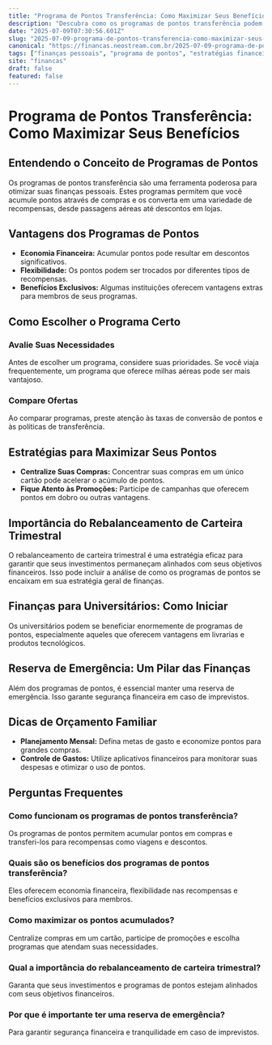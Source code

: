 ```yaml
---
title: "Programa de Pontos Transferência: Como Maximizar Seus Benefícios"
description: "Descubra como os programas de pontos transferência podem otimizar suas finanças e oferecer vantagens exclusivas. Entenda estratégias eficazes neste guia completo."
date: "2025-07-09T07:30:56.601Z"
slug: "2025-07-09-programa-de-pontos-transferencia-como-maximizar-seus-beneficios"
canonical: "https://financas.neostream.com.br/2025-07-09-programa-de-pontos-transferencia-como-maximizar-seus-beneficios"
tags: ["finanças pessoais", "programa de pontos", "estratégias financeiras"]
site: "financas"
draft: false
featured: false
---
```


# Programa de Pontos Transferência: Como Maximizar Seus Benefícios

## Entendendo o Conceito de Programas de Pontos

Os programas de pontos transferência são uma ferramenta poderosa para otimizar suas finanças pessoais. Estes programas permitem que você acumule pontos através de compras e os converta em uma variedade de recompensas, desde passagens aéreas até descontos em lojas.

## Vantagens dos Programas de Pontos

- **Economia Financeira:** Acumular pontos pode resultar em descontos significativos.
- **Flexibilidade:** Os pontos podem ser trocados por diferentes tipos de recompensas.
- **Benefícios Exclusivos:** Algumas instituições oferecem vantagens extras para membros de seus programas.

## Como Escolher o Programa Certo

### Avalie Suas Necessidades

Antes de escolher um programa, considere suas prioridades. Se você viaja frequentemente, um programa que oferece milhas aéreas pode ser mais vantajoso.

### Compare Ofertas

Ao comparar programas, preste atenção às taxas de conversão de pontos e às políticas de transferência.

## Estratégias para Maximizar Seus Pontos

- **Centralize Suas Compras:** Concentrar suas compras em um único cartão pode acelerar o acúmulo de pontos.
- **Fique Atento às Promoções:** Participe de campanhas que oferecem pontos em dobro ou outras vantagens.

## Importância do Rebalanceamento de Carteira Trimestral

O rebalanceamento de carteira trimestral é uma estratégia eficaz para garantir que seus investimentos permaneçam alinhados com seus objetivos financeiros. Isso pode incluir a análise de como os programas de pontos se encaixam em sua estratégia geral de finanças.

## Finanças para Universitários: Como Iniciar

Os universitários podem se beneficiar enormemente de programas de pontos, especialmente aqueles que oferecem vantagens em livrarias e produtos tecnológicos.

## Reserva de Emergência: Um Pilar das Finanças

Além dos programas de pontos, é essencial manter uma reserva de emergência. Isso garante segurança financeira em caso de imprevistos.

## Dicas de Orçamento Familiar

- **Planejamento Mensal:** Defina metas de gasto e economize pontos para grandes compras.
- **Controle de Gastos:** Utilize aplicativos financeiros para monitorar suas despesas e otimizar o uso de pontos.

## Perguntas Frequentes

### Como funcionam os programas de pontos transferência?
Os programas de pontos permitem acumular pontos em compras e transferi-los para recompensas como viagens e descontos.

### Quais são os benefícios dos programas de pontos transferência?
Eles oferecem economia financeira, flexibilidade nas recompensas e benefícios exclusivos para membros.

### Como maximizar os pontos acumulados?
Centralize compras em um cartão, participe de promoções e escolha programas que atendam suas necessidades.

### Qual a importância do rebalanceamento de carteira trimestral?
Garanta que seus investimentos e programas de pontos estejam alinhados com seus objetivos financeiros.

### Por que é importante ter uma reserva de emergência?
Para garantir segurança financeira e tranquilidade em caso de imprevistos.